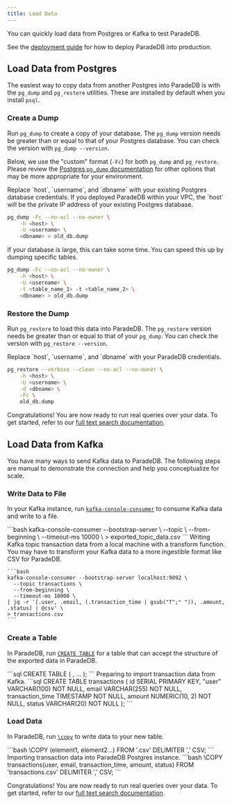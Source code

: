 ```yaml
---
title: Load Data 
---
```


You can quickly load data from Postgres or Kafka to test ParadeDB. 

See the [deployment guide](/deploy) for how to deploy ParadeDB into production.

## Load Data from Postgres

The easiest way to copy data from another Postgres into ParadeDB is with the `pg_dump` and `pg_restore` utilities. These are
installed by default when you install `psql`.

### Create a Dump

Run `pg_dump` to create a copy of your database. The `pg_dump` version needs be greater than or equal to that of your Postgres database. You can check the version with `pg_dump --version`.

Below, we use the "custom" format (`-Fc`) for both `pg_dump` and `pg_restore`. Please review the [Postgres `pg_dump` documentation](https://www.postgresql.org/docs/current/app-pgdump.html) for other options that may be more appropriate for your environment.

<Note>
  Replace `host`, `username`, and `dbname` with your existing Postgres database
  credentials. If you deployed ParadeDB within your VPC, the `host` will be the
  private IP address of your existing Postgres database.
</Note>

```bash
pg_dump -Fc --no-acl --no-owner \
    -h <host> \
    -U <username> \
    <dbname> > old_db.dump
```

If your database is large, this can take some time. You can speed this up by dumping specific tables.

```bash
pg_dump -Fc --no-acl --no-owner \
    -h <host> \
    -U <username> \
    -t <table_name_1> -t <table_name_2> \
    <dbname> > old_db.dump
```

### Restore the Dump

Run `pg_restore` to load this data into ParadeDB. The `pg_restore` version needs be greater than or equal to that of your `pg_dump`. You can check the version with `pg_restore --version`.

<Note>
  Replace `host`, `username`, and `dbname` with your ParadeDB credentials.
</Note>

```bash
pg_restore --verbose --clean --no-acl --no-owner \
    -h <host> \
    -U <username> \
    -d <dbname> \
    -Fc \
    old_db.dump
```

Congratulations! You are now ready to run real queries over your data. To get started, refer to our [full text search documentation](https://docs.paradedb.com/documentation/full-text/overview).

## Load Data from Kafka

You have many ways to send Kafka data to ParadeDB. The following steps are manual to demonstrate the connection and help you conceptualize for scale.

### Write Data to File

In your Kafka instance, run [`kafka-console-consumer`](https://kafka.apache.org/20/documentation.html#quickstart_consume) to consume Kafka data and write to a file.

<Tabs>
  <Tab title="Command Format">
    ```bash
    kafka-console-consumer --bootstrap-server <host> \
      --topic <topic_name> \
      --from-beginning \
      --timeout-ms 10000 \
      > exported_topic_data.csv
    ```
  </Tab>
  <Tab title="Command Example">
    Writing Kafka topic transaction data from a local machine with a transform function.
    <Info>You may have to transform your Kafka data to a more ingestible format like CSV for ParadeDB. </Info>

    ```bash
    kafka-console-consumer --bootstrap-server localhost:9092 \
      --topic transactions \
      --from-beginning \
      --timeout-ms 10000 \
    | jq -r '[.user, .email, (.transaction_time | gsub("T";" ")), .amount, .status] | @csv' \
    > transactions.csv
    ```
  </Tab>
</Tabs>

### Create a Table 

In ParadeDB, run [`CREATE TABLE`](https://www.postgresql.org/docs/current/sql-createtable.html) for a table that can accept the structure of the exported data in ParadeDB.

<Tabs>
  <Tab title="Command Format">
    ```sql
    CREATE TABLE <table_name> (
      <element_name> <datatype> <column_constraint>,
      ...
    );
    ```
  </Tab>
  <Tab title="Command Example">
    Preparing to import transaction data from Kafka.
    ```sql
    CREATE TABLE transactions (
        id SERIAL PRIMARY KEY,
        "user" VARCHAR(100) NOT NULL,
        email VARCHAR(255) NOT NULL,
        transaction_time TIMESTAMP NOT NULL,
        amount NUMERIC(10, 2) NOT NULL,
        status VARCHAR(20) NOT NULL
    );
    ```
  </Tab>
</Tabs>

### Load Data

In ParadeDB, run [`\copy`](https://www.postgresql.org/docs/current/sql-copy.html) to write data to your new table.

<Tabs>
  <Tab title="Command Format">
    ```bash
    \COPY <table_name>(element1, element2...)
    FROM '<file_name>.csv'
    DELIMITER ','
    CSV;
    ```
  </Tab>
  <Tab title="Command Example">
    Importing transaction data into ParadeDB Postgres instance.
    ```bash
    \COPY transactions(user, email, transaction_time, amount, status)
    FROM 'transactions.csv'
    DELIMITER ','
    CSV;
    ```
  </Tab>
</Tabs>

Congratulations! You are now ready to run real queries over your data. To get started, refer to our [full text search documentation](https://docs.paradedb.com/documentation/full-text/overview).

